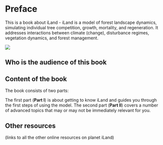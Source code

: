 # Preface

This is a book about iLand - iLand is a model of forest landscape dynamics, simulating individual tree competition, growth, mortality, and regeneration. It addresses interactions between climate (change), disturbance regimes, vegetation dynamics, and forest management.

![](images/sauron_iland.jpg)

## Who is the audience of this book

## Content of the book

The book consists of two parts:

The first part (**Part I**) is about getting to know iLand and guides you through the first steps of using the model. The second part (**Part II**) covers a number of advanced topics that may or may not be immediately relevant for you.

## Other resources

(links to all the other online resources on planet iLand)
